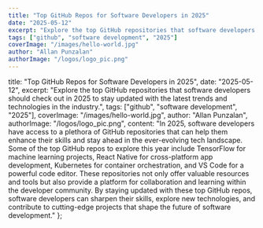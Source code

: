 ```yaml
---
title: "Top GitHub Repos for Software Developers in 2025"
date: "2025-05-12"
excerpt: "Explore the top GitHub repositories that software developers should check out in 2025 to stay updated with the latest trends and technologies in the industry."
tags: ["github", "software development", "2025"]
coverImage: "/images/hello-world.jpg"
author: "Allan Punzalan"
authorImage: "/logos/logo_pic.png"
---
```


title: "Top GitHub Repos for Software Developers in 2025",
date: "2025-05-12",
excerpt: "Explore the top GitHub repositories that software developers should check out in 2025 to stay updated with the latest trends and technologies in the industry.",
tags: ["github", "software development", "2025"],
coverImage: "/images/hello-world.jpg",
author: "Allan Punzalan",
authorImage: "/logos/logo_pic.png",
content: "In 2025, software developers have access to a plethora of GitHub repositories that can help them enhance their skills and stay ahead in the ever-evolving tech landscape. Some of the top GitHub repos to explore this year include TensorFlow for machine learning projects, React Native for cross-platform app development, Kubernetes for container orchestration, and VS Code for a powerful code editor. These repositories not only offer valuable resources and tools but also provide a platform for collaboration and learning within the developer community. By staying updated with these top GitHub repos, software developers can sharpen their skills, explore new technologies, and contribute to cutting-edge projects that shape the future of software development."
};
